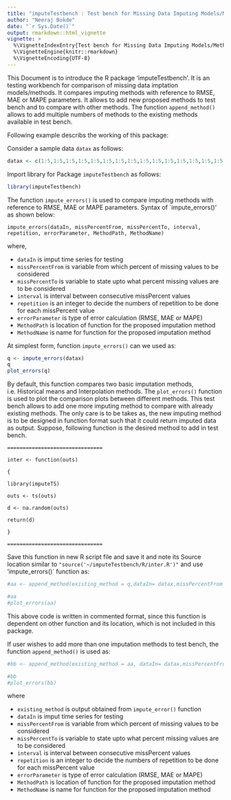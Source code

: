 ---
title: "imputeTestbench : Test bench for Missing Data Imputing Models/Methods Comparison"
author: "Neeraj Bokde"
date: "`r Sys.Date()`"
output: rmarkdown::html_vignette
vignette: >
  %\VignetteIndexEntry{Test bench for Missing Data Imputing Models/Methods Comparison}
  %\VignetteEngine{knitr::rmarkdown}
  %\VignetteEncoding{UTF-8}
---

This Document is to introduce the R package 'imputeTestbench'. It is an testing workbench for comparison of missing data imptation models/methods. It compares imputing methods with reference to RMSE, MAE or MAPE parameters. It allows to add new proposed methods to test bench and to compare with other methods. The function `append_method()` allows to add multiple numbers of methods to the existing methods available in test bench.

Following example describs the working of this package:

Consider a sample data `datax` as follows:
```{r}
datax <- c(1:5,1:5,1:5,1:5,1:5,1:5,1:5,1:5,1:5,1:5,1:5,1:5,1:5,1:5,1:5,1:5,1:5,1:5,1:5,1:5,1:5)
```

Import library for Package `imputeTestbench` as follows:
```{r}
library(imputeTestbench)
```

The function `impute_errors()` is used to compare imputing methods with reference to RMSE, MAE or MAPE parameters. Syntax of `impute_errors()' as shown below:

`impute_errors(dataIn, missPercentFrom, missPercentTo, interval, repetition, errorParameter, MethodPath, MethodName)`


where,

- `dataIn` is imput time series for testing
- `missPercentFrom` is variable from which percent of missing values to be considered
- `missPercentTo` is variable to state upto what percent missing values are to be considered
- `interval` is interval between consecutive missPercent values
- `repetition` is an integer to decide the numbers of repetition to be done for each missPercent value
- `errorParameter` is type of error calculation (RMSE, MAE or MAPE)
- `MethodPath` is location of function for the proposed imputation method
- `MethodName` is name for function for the proposed imputation method


At simplest form, function `impute_errors()` can we used as:

```{r}
q <- impute_errors(datax)
q
plot_errors(q)
```

By default, this function compares two basic imputation methods, i.e. Historical means and Interpolation methods. The `plot_errors()` function is used to plot the comparison plots between different methods. This test bench allows to add one more imputing method to compare with already existing methods. The only care is to be takes as, the new imputing method is to be designed in function format such that it could return imputed data as output. Suppose, following function is the desired method to add in test bench.

`===============================`

`inter <- function(outs)`

`{`

`  library(imputeTS)`

`  outs <- ts(outs)`

`  d <- na.random(outs)`

`  return(d)`

`}`

`===============================`

Save this function in new R script file and save it and note its Source location similar to `"source('~/imputeTestbench/R/inter.R')"` and use 'impute_errors()` function as:

```{r}
#aa <- append_method(existing_method = q,dataIn= datax,missPercentFrom = 10, missPercentTo = 80, interval = 10, MethodPath = "source('~/imputeTestbench/R/inter.R')", MethodName = "Random")

#aa
#plot_errors(aa)
```

This above code is written in commented format, since this function is dependent on other function and its location, which is not included in this package.

If user wishes to add more than one imputation methods to test bench, the function `append_method()` is used as:

```{r}
#bb <- append_method(existing_method = aa, dataIn= datax,missPercentFrom = 10, missPercentTo = 80, interval = 10, MethodPath = "source('~/imputeTestbench/R/PSFimpute.R')", MethodName = "PSFimpute")

#bb
#plot_errors(bb)
```

where

- `existing_method` is output obtained from `impute_error()` function
- `dataIn` is imput time series for testing
- `missPercentFrom` is variable from which percent of missing values to be considered
- `missPercentTo` is variable to state upto what percent missing values are to be considered
- `interval` is interval between consecutive missPercent values
- `repetition` is an integer to decide the numbers of repetition to be done for each missPercent value
- `errorParameter` is type of error calculation (RMSE, MAE or MAPE)
- `MethodPath` is location of function for the proposed imputation method
- `MethodName` is name for function for the proposed imputation method


